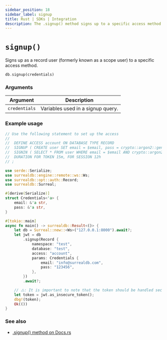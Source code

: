 ```yaml
---
sidebar_position: 18
sidebar_label: signup
title: Rust | SDKs | Integration
description: The .signup() method signs up to a specific access method.
---
```


# `signup()`

Signs up as a record user (formerly known as a scope user) to a specific access method.

```rust title="Method Syntax"
db.signup(credentials)
```

### Arguments
<table>
    <thead>
        <tr>
            <th colspan="2" scope="col">Argument</th>
            <th colspan="2" scope="col">Description</th>
        </tr>
    </thead>
    <tbody>
        <tr>
            <td colspan="2" scope="row" data-label="Argument">
                <code>credentials</code>
            </td>
            <td colspan="2" scope="row" data-label="Description">
                Variables used in a signup query.
            </td>
        </tr>
    </tbody>
</table>

### Example usage

```rust
// Use the following statement to set up the access
// 
//  DEFINE ACCESS account ON DATABASE TYPE RECORD
// 	SIGNUP ( CREATE user SET email = $email, pass = crypto::argon2::generate($pass) )
// 	SIGNIN ( SELECT * FROM user WHERE email = $email AND crypto::argon2::compare(pass, $pass) )
// 	DURATION FOR TOKEN 15m, FOR SESSION 12h
// ;

use serde::Serialize;
use surrealdb::engine::remote::ws::Ws;
use surrealdb::opt::auth::Record;
use surrealdb::Surreal;

#[derive(Serialize)]
struct Credentials<'a> {
    email: &'a str,
    pass: &'a str,
}

#[tokio::main]
async fn main() -> surrealdb::Result<()> {
    let db = Surreal::new::<Ws>("127.0.0.1:8000").await?;
    let jwt = db
        .signup(Record {
            namespace: "test",
            database: "test",
            access: "account",
            params: Credentials {
                email: "info@surrealdb.com",
                pass: "123456",
            },
        })
        .await?;

    // ⚠️: It is important to note that the token should be handled securely and protected from unauthorized access.
    let token = jwt.as_insecure_token();
    dbg!(token);
    Ok(())
}
```

### See also

* [.signup() method on Docs.rs](https://docs.rs/surrealdb/latest/surrealdb/struct.Surreal.html#method.signup)